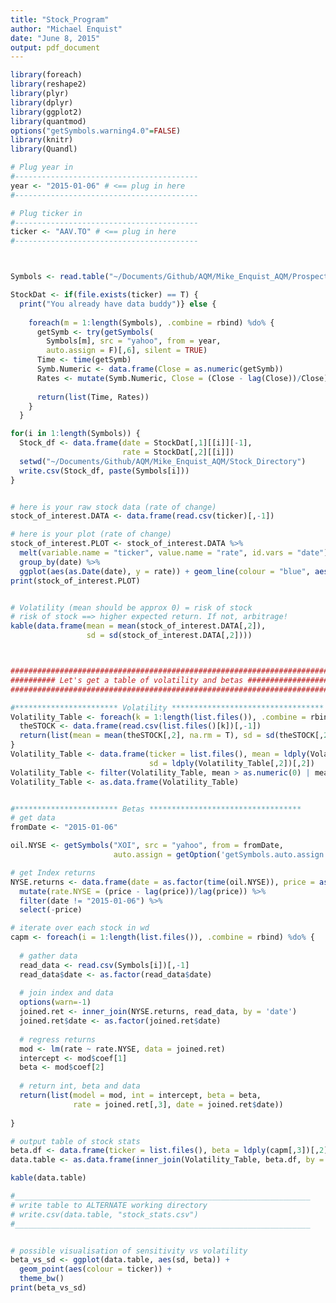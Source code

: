 ```yaml
---
title: "Stock_Program"
author: "Michael Enquist"
date: "June 8, 2015"
output: pdf_document
---
```

```r
library(foreach)
library(reshape2)
library(plyr)
library(dplyr)
library(ggplot2)
library(quantmod)
options("getSymbols.warning4.0"=FALSE)
library(knitr)
library(Quandl)
```

```r
# Plug year in
#-----------------------------------------
year <- "2015-01-06" # <== plug in here
#-----------------------------------------

# Plug ticker in
#-----------------------------------------
ticker <- "AAV.TO" # <== plug in here
#-----------------------------------------



Symbols <- read.table("~/Documents/Github/AQM/Mike_Enquist_AQM/Prospects can oil.csv", quote="\"", stringsAsFactors=FALSE)$V1

StockDat <- if(file.exists(ticker) == T) {
  print("You already have data buddy")} else {
    
    foreach(m = 1:length(Symbols), .combine = rbind) %do% {
      getSymb <- try(getSymbols(
        Symbols[m], src = "yahoo", from = year, 
        auto.assign = F)[,6], silent = TRUE)
      Time <- time(getSymb)
      Symb.Numeric <- data.frame(Close = as.numeric(getSymb))
      Rates <- mutate(Symb.Numeric, Close = (Close - lag(Close))/Close)[-1,]
      
      return(list(Time, Rates))
    }
  }

for(i in 1:length(Symbols)) {
  Stock_df <- data.frame(date = StockDat[,1][[i]][-1], 
                         rate = StockDat[,2][[i]])
  setwd("~/Documents/Github/AQM/Mike_Enquist_AQM/Stock_Directory")
  write.csv(Stock_df, paste(Symbols[i]))
}


# here is your raw stock data (rate of change)
stock_of_interest.DATA <- data.frame(read.csv(ticker)[,-1])

# here is your plot (rate of change)
stock_of_interest.PLOT <- stock_of_interest.DATA %>%
  melt(variable.name = "ticker", value.name = "rate", id.vars = "date") %>%
  group_by(date) %>%
  ggplot(aes(as.Date(date), y = rate)) + geom_line(colour = "blue", aes(y = rate))
print(stock_of_interest.PLOT)


# Volatility (mean should be approx 0) = risk of stock 
# risk of stock ==> higher expected return. If not, arbitrage!
kable(data.frame(mean = mean(stock_of_interest.DATA[,2]), 
                 sd = sd(stock_of_interest.DATA[,2])))



#############################################################################
########## Let's get a table of volatility and betas ########################
#############################################################################

#*********************** Volatility **********************************
Volatility_Table <- foreach(k = 1:length(list.files()), .combine = rbind) %do% {
  theSTOCK <- data.frame(read.csv(list.files()[k])[,-1])
  return(list(mean = mean(theSTOCK[,2], na.rm = T), sd = sd(theSTOCK[,2], na.rm = T)))
}
Volatility_Table <- data.frame(ticker = list.files(), mean = ldply(Volatility_Table[,1])[,2], 
                               sd = ldply(Volatility_Table[,2])[,2])
Volatility_Table <- filter(Volatility_Table, mean > as.numeric(0) | mean < as.numeric(0))
Volatility_Table <- as.data.frame(Volatility_Table)


#*********************** Betas **********************************
# get data
fromDate <- "2015-01-06"

oil.NYSE <- getSymbols("XOI", src = "yahoo", from = fromDate, 
                       auto.assign = getOption('getSymbols.auto.assign',FALSE))[,6]

# get Index returns
NYSE.returns <- data.frame(date = as.factor(time(oil.NYSE)), price = as.numeric(oil.NYSE))  %>%
  mutate(rate.NYSE = (price - lag(price))/lag(price)) %>%
  filter(date != "2015-01-06") %>%
  select(-price)

# iterate over each stock in wd
capm <- foreach(i = 1:length(list.files()), .combine = rbind) %do% {
  
  # gather data
  read_data <- read.csv(Symbols[i])[,-1]
  read_data$date <- as.factor(read_data$date)
  
  # join index and data
  options(warn=-1) 
  joined.ret <- inner_join(NYSE.returns, read_data, by = 'date')
  joined.ret$date <- as.factor(joined.ret$date)
  
  # regress returns
  mod <- lm(rate ~ rate.NYSE, data = joined.ret)
  intercept <- mod$coef[1]
  beta <- mod$coef[2]
  
  # return int, beta and data
  return(list(model = mod, int = intercept, beta = beta, 
              rate = joined.ret[,3], date = joined.ret$date))
  
}

# output table of stock stats
beta.df <- data.frame(ticker = list.files(), beta = ldply(capm[,3])[,2])
data.table <- as.data.frame(inner_join(Volatility_Table, beta.df, by = 'ticker'))
```

```r
kable(data.table)

#__________________________________________________________________
# write table to ALTERNATE working directory
# write.csv(data.table, "stock_stats.csv")
#__________________________________________________________________


# possible visualisation of sensitivity vs volatility
beta_vs_sd <- ggplot(data.table, aes(sd, beta)) + 
  geom_point(aes(colour = ticker)) + 
  theme_bw()
print(beta_vs_sd)
```